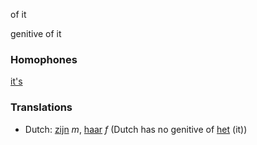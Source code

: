of it

genitive of it

===Homophones===

[[it's]]

===Translations===
*Dutch: [[zijn]] ''m'', [[haar]] ''f'' (Dutch has no genitive of [[het]] (it))